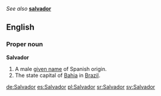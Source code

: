 ''See also'' '''[[salvador]]'''

==English==
===Proper noun===
'''Salvador'''

#A male [[given name]] of Spanish origin.
#The state capital of [[Bahia]] in [[Brazil]].

[[de:Salvador]]
[[es:Salvador]]
[[pl:Salvador]]
[[sr:Salvador]]
[[sv:Salvador]]